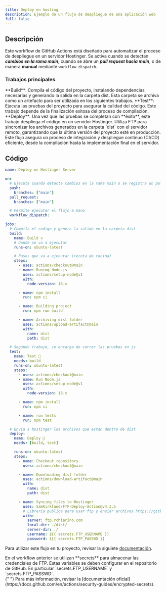 ```yaml
---
title: Deploy en hosting
description: Ejemplo de un flujo de despliegue de una aplicación web
full: false
---
```



## Descripción

Este workflow de GitHub Actions está diseñado para automatizar el proceso de despliegue en un servidor Hostinger.
Se activa cuando se detectan _**cambios en la rama main**_, cuando se abre un _**pull request hacia main**_, o de manera **manual** mediante `workflow_dispatch`.

### Trabajos principales

<Steps>
  <Step>
    **Build**: Compila el código del proyecto, instalando dependencias
    necesarias y generando la salida en la carpeta dist. Esta carpeta se archiva
    como un artefacto para ser utilizada en los siguientes trabajos.
  </Step>
  <Step>
    **Test**: Ejecuta las pruebas del proyecto para asegurar la calidad del
    código. Este trabajo depende de la finalización exitosa del proceso de
    compilación.
  </Step>
  <Step>
    **Deploy**: Una vez que las pruebas se completan con **éxito**, este trabajo
    despliega el código en un servidor Hostinger. Utiliza FTP para sincronizar
    los archivos generados en la carpeta `dist` con el servidor remoto,
    garantizando que la última versión del proyecto esté en producción.
  </Step>
</Steps>
Este flujo asegura un proceso de integración y despliegue continuo (CI/CD) eficiente,
desde la compilación hasta la implementación final en el servidor.

## Código

```yaml
name: Deploy on Hostinger Server

on:
  # Ejecuta cuando detecta cambios en la rama main o se registra un pull_req
  push:
    branches: ["main"]
  pull_request:
    branches: ["main"]

  # Permite ejecutar el flujo a mano
  workflow_dispatch:

jobs:
  # Compila el codigo y genera la salida en la carpeta dist
  build:
    name: Build ⚒️
    # Donde se va a ejecutar
    runs-on: ubuntu-latest

    # Pasos que va a ejecutar (receta de cocina)
    steps:
      - uses: actions/checkout@main
      - name: Runing Node.js
        uses: actions/setup-node@v1
        with:
          node-version: 18.x

      - name: npm install
        run: npm ci

      - name: Building project
        run: npm run build

      - name: Archiving dist folder
        uses: actions/upload-artifact@main
        with:
          name: dist
          path: dist

  # Segundo trabajo, se encarga de correr las pruebas en js
  test:
    name: Test 🧪
    needs: build
    runs-on: ubuntu-latest
    steps:
      - uses: actions/checkout@main
      - name: Run Node.js
        uses: actions/setup-node@v1
        with:
          node-version: 18.x

      - name: npm install
        run: npm ci

      - name: run tests
        run: npm test

  # Envia a hostinger los archivos que estan dentro de dist
  deploy:
    name: Deploy 🚀
    needs: [build, test]

    runs-on: ubuntu-latest
    steps:
      - name: Checkout repository
        uses: actions/checkout@main

      - name: Downloading dist folder
        uses: actions/download-artifact@main
        with:
          name: dist
          path: dist

      - name: Syncing files to Hostinger
        uses: SamKirkland/FTP-Deploy-Action@v4.3.5
        # Libreria publica para usar ftp y enviar archivos https://github.com/SamKirkland/FTP-Deploy-Action
        with:
          server: ftp.rchiarino.com
          local-dir: ./dist/
          server-dir: ./
          username: ${{ secrets.FTP_USERNAME }}
          password: ${{ secrets.FTP_PASSWD }}
```

Para utilizar este flujo en tu proyecto, revisar la siguiete [documentación](/setup).

<Callout title="importante" type="warn">
  En el workflow anterior se utilizan **secrets** para almacenar las
  credenciales de FTP. Estas variables se deben configurar en el repositorio de
  GitHub. En particular `secrets.FTP_USERNAME` y `secrets.FTP_PASSWD`. <br />{" "}
  Para más información, revisar la [documentación
  oficial](https://docs.github.com/en/actions/security-guides/encrypted-secrets).
</Callout>
